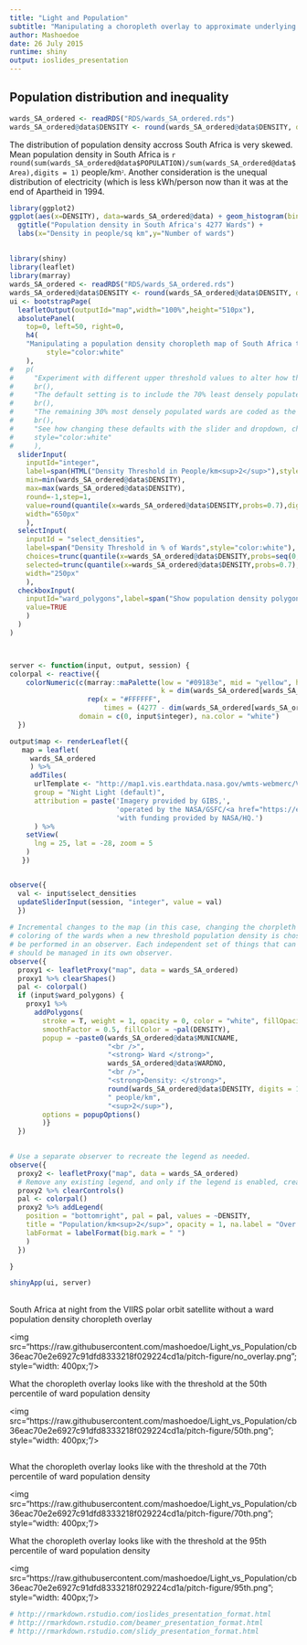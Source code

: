 ```yaml
---
title: "Light and Population"
subtitle: "Manipulating a choropleth overlay to approximate underlying satellite map tiles"
author: Mashoedoe
date: 26 July 2015
runtime: shiny
output: ioslides_presentation
---
```


## Population distribution and inequality {.smaller}
```r
wards_SA_ordered <- readRDS("RDS/wards_SA_ordered.rds")
wards_SA_ordered@data$DENSITY <- round(wards_SA_ordered@data$DENSITY, digits=1)
```
<small></small>The distribution of population density accross South Africa is very skewed. Mean population density in South Africa is `r round(sum(wards_SA_ordered@data$POPULATION)/sum(wards_SA_ordered@data$Area),digits = 1)` people/km<small><small><small><sup>2</sup></small></small></small>. Another consideration is the unequal distribution of electricity (which is less kWh/person now than it was at the end of Apartheid in 1994.

```r
library(ggplot2)
ggplot(aes(x=DENSITY), data=wards_SA_ordered@data) + geom_histogram(binwidth = 1000, color = "white") +
  ggtitle("Population density in South Africa's 4277 Wards") + 
  labs(x="Density in people/sq km",y="Number of wards")
```
</small>

## {.smaller}
```r
library(shiny)
library(leaflet)
library(marray)
wards_SA_ordered <- readRDS("RDS/wards_SA_ordered.rds")
wards_SA_ordered@data$DENSITY <- round(wards_SA_ordered@data$DENSITY, digits = 1)
ui <- bootstrapPage(
  leafletOutput(outputId="map",width="100%",height="510px"),
  absolutePanel(
    top=0, left=50, right=0,
    h4(
    "Manipulating a population density choropleth map of South Africa to match VIIRS polar orbit map tiles",
         style="color:white"
    ),
#   p(
#     "Experiment with different upper threshold values to alter how the population density choropleth displays.",
#     br(),
#     "The default setting is to include the 70% least densely populated wards in the choropleth palette.",
#     br(),
#     "The remaining 30% most densely populated wards are coded as the color 'white' by default.",
#     br(),
#     "See how changing these defaults with the slider and dropdown, changes the map display",
#     style="color:white"
#     ),
  sliderInput(
    inputId="integer",
    label=span(HTML("Density Threshold in People/km<sup>2</sup>"),style="color:white"),
    min=min(wards_SA_ordered@data$DENSITY),
    max=max(wards_SA_ordered@data$DENSITY),
    round=-1,step=1,
    value=round(quantile(x=wards_SA_ordered@data$DENSITY,probs=0.7),digits=0),
    width="650px"
    ),
  selectInput(
    inputId = "select_densities",
    label=span("Density Threshold in % of Wards",style="color:white"),
    choices=trunc(quantile(x=wards_SA_ordered@data$DENSITY,probs=seq(0,1,0.05)),digits=1),
    selected=trunc(quantile(x=wards_SA_ordered@data$DENSITY,probs=0.7),digits=1),
    width="250px"
    ),
  checkboxInput(
    inputId="ward_polygons",label=span("Show population density polygons over night light map tiles", style="color:white"), 
    value=TRUE
    )
  )
)



server <- function(input, output, session) {
colorpal <- reactive({
    colorNumeric(c(marray::maPalette(low = "#09183e", mid = "yellow", high = "white",
                                     k = dim(wards_SA_ordered[wards_SA_ordered@data$DENSITY <= input$integer,])[1]),
                   rep(x = "#FFFFFF", 
                       times = (4277 - dim(wards_SA_ordered[wards_SA_ordered@data$DENSITY <= input$integer,])[1]))),
                 domain = c(0, input$integer), na.color = "white")
  })

output$map <- renderLeaflet({
   map = leaflet(
     wards_SA_ordered
     ) %>%
     addTiles(
      urlTemplate <- "http://map1.vis.earthdata.nasa.gov/wmts-webmerc/VIIRS_CityLights_2012/default/GoogleMapsCompatible_Level8/{z}/{y}/{x}.jpeg", 
      group = "Night Light (default)",
      attribution = paste('Imagery provided by GIBS,',
                          'operated by the NASA/GSFC/<a href="https://earthdata.nasa.gov">EOSDIS</a>',
                          'with funding provided by NASA/HQ.')
      ) %>% 
    setView(
      lng = 25, lat = -28, zoom = 5
    )
   })


observe({
  val <- input$select_densities
  updateSliderInput(session, "integer", value = val)
  })
  
# Incremental changes to the map (in this case, changing the chorpleth palette and 
# coloring of the wards when a new threshold population density is chosen) should 
# be performed in an observer. Each independent set of things that can change
# should be managed in its own observer.
observe({
  proxy1 <- leafletProxy("map", data = wards_SA_ordered) 
  proxy1 %>% clearShapes()
  pal <- colorpal()
  if (input$ward_polygons) {
    proxy1 %>%
      addPolygons(
        stroke = T, weight = 1, opacity = 0, color = "white", fillOpacity = 1,
        smoothFactor = 0.5, fillColor = ~pal(DENSITY),
        popup = ~paste0(wards_SA_ordered@data$MUNICNAME,
                        "<br />",
                        "<strong> Ward </strong>",
                        wards_SA_ordered@data$WARDNO,
                        "<br />",
                        "<strong>Density: </strong>",
                        round(wards_SA_ordered@data$DENSITY, digits = 1),
                        " people/km",
                        "<sup>2</sup>"),
        options = popupOptions()
        )}
  })

  
# Use a separate observer to recreate the legend as needed.
observe({
  proxy2 <- leafletProxy("map", data = wards_SA_ordered)
  # Remove any existing legend, and only if the legend is enabled, create a new one.
  proxy2 %>% clearControls()
  pal <- colorpal()
  proxy2 %>% addLegend(
    position = "bottomright", pal = pal, values = ~DENSITY,
    title = "Population/km<sup>2</sup>", opacity = 1, na.label = "Over 1500",
    labFormat = labelFormat(big.mark = " ")
    )
  })

}

shinyApp(ui, server)
```

## {.smaller}
<div class="columns-2" >
South Africa at night from the VIIRS polar orbit satellite without a ward population density choropleth overlay

<img src="https://raw.githubusercontent.com/mashoedoe/Light_vs_Population/cb36eac70e2e6927c91dfd8333218f029224cd1a/pitch-figure/no_overlay.png"; style="width: 400px;"/>

What the choropleth overlay looks like with the threshold at the 50th percentile of ward population density

<img src="https://raw.githubusercontent.com/mashoedoe/Light_vs_Population/cb36eac70e2e6927c91dfd8333218f029224cd1a/pitch-figure/50th.png"; style="width: 400px;"/>

## {.smaller}
<div class="columns-2" >
What the choropleth overlay looks like with the threshold at the 70th percentile of ward population density

<img src="https://raw.githubusercontent.com/mashoedoe/Light_vs_Population/cb36eac70e2e6927c91dfd8333218f029224cd1a/pitch-figure/70th.png"; style="width: 400px;"/>

What the choropleth overlay looks like with the threshold at the 95th percentile of ward population density

<img src="https://raw.githubusercontent.com/mashoedoe/Light_vs_Population/cb36eac70e2e6927c91dfd8333218f029224cd1a/pitch-figure/95th.png"; style="width: 400px;"/>

```r
# http://rmarkdown.rstudio.com/ioslides_presentation_format.html
# http://rmarkdown.rstudio.com/beamer_presentation_format.html
# http://rmarkdown.rstudio.com/slidy_presentation_format.html
```